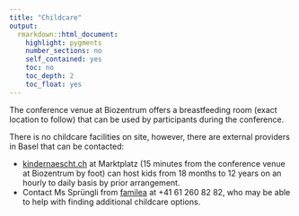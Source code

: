 ```yaml
---
title: "Childcare"
output: 
  rmarkdown::html_document:
    highlight: pygments
    number_sections: no
    self_contained: yes
    toc: no
    toc_depth: 2
    toc_float: yes
---
```


The conference venue at Biozentrum offers a breastfeeding room (exact location to follow) that can be used by participants during the conference. 

There is no childcare facilities on site, however, there are external providers in Basel that can be contacted:

* [kindernaescht.ch](http://kindernaescht.ch/) at Marktplatz (15 minutes from the conference venue at Biozentrum by foot) can host kids from 18 months to 12 years on an hourly to daily basis by prior arrangement.
* Contact Ms Sprüngli from [familea](https://www.familea.ch) at +41 61 260 82 82, who may be able to help with finding additional childcare options. 


